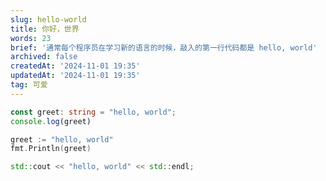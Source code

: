 ```yaml
---
slug: hello-world
title: 你好，世界
words: 23
brief: '通常每个程序员在学习新的语言的时候，敲入的第一行代码都是 hello, world'
archived: false
createdAt: '2024-11-01 19:35'
updatedAt: '2024-11-01 19:35'
tag: 可爱
---
```


```ts
const greet: string = "hello, world";
console.log(greet)
```

```go
greet := "hello, world"
fmt.Println(greet)
```

```cpp
std::cout << "hello, world" << std::endl;
```
